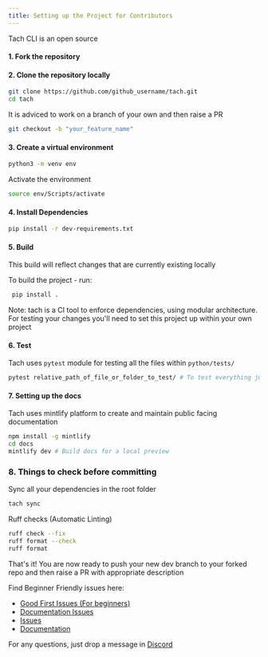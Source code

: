 ```yaml
---
title: Setting up the Project for Contributors
---
```

Tach CLI is an open source 

#### 1. Fork the repository

#### 2. Clone the repository locally
```bash 
git clone https://github.com/github_username/tach.git
cd tach
```
It is adviced to work on a branch of your own and then raise a PR
```bash
git checkout -b "your_feature_name" 
```

#### 3. Create a virtual environment
```bash
python3 -m venv env
```
Activate the environment 
```bash
source env/Scripts/activate
```

#### 4. Install Dependencies
```bash
pip install -r dev-requirements.txt
```

#### 5. Build

This build will reflect changes that are currently existing locally

To build the project - run:

```bash
 pip install .
```
Note: tach is a CI tool to enforce dependencies, using modular architecture. For testing your changes you'll need to set this project up within your own project

#### 6. Test

Tach uses `pytest` module for testing all the files within `python/tests/`
```bash
pytest relative_path_of_file_or_folder_to_test/ # To test everything just run `pytest`
```

#### 7. Setting up the docs
Tach uses mintlify platform to create and maintain public facing documentation
```bash 
npm install -g mintlify
cd docs
mintlify dev # Build docs for a local preview
```

### 8. Things to check before committing
Sync all your dependencies in the root folder
```bash
tach sync
```
Ruff checks (Automatic Linting)
```bash 
ruff check --fix
ruff format --check 
ruff format
```

That's it! You are now ready to push your new dev branch to your forked repo and then raise a PR with appropriate description

Find Beginner Friendly issues here: 
- [Good First Issues (For beginners)](https://github.com/gauge-sh/tach/issues?q=is%3Aopen+is%3Aissue+label%3A%22good+first+issue%22)
- [Documentation Issues](https://github.com/gauge-sh/tach/issues?q=is%3Aopen+is%3Aissue+label%3Adocumentation)
- [Issues](https://github.com/gauge-sh/tach/issues)
- [Documentation](https://github.com/gauge-sh/tach/tree/main/docs)

For any questions, just drop a message in [Discord](https://discord.com/invite/a58vW8dnmw)

